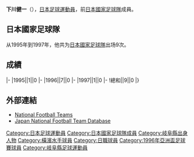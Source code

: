{{Infobox football biography
|name=下川健一
|image=
|fullname=下川健一
|birth_date={{Birth date and age|1970|5|14}}
|cityofbirth=[[岐阜縣|岐阜縣]]
|countryofbirth=[[日本|日本]]
|height=1.88 m
|position=[[守門員_(足球)|守門員]]
|currentclub=
|years=1989-2000<br/>2001-2006
|clubs=[[JEF聯市原·千葉|古河電工/JEF聯市原]]<br/>[[橫濱水手|橫濱水手]]
|caps(goals)=
|nationalyears=1995-1997
|nationalteam=[[日本國家足球隊|日本]]
|nationalcaps(goals)=9 (0)
}}
'''下川健一'''（{{Bd|1970年|5月14日||}}），[[日本|日本]][[足球|足球]][[運動員|運動員]]，前[[日本國家足球隊|日本國家足球隊]]成員。

==日本國家足球隊==
从1995年到1997年，他共为[[日本國家足球隊|日本國家足球隊]]出场9次。

==成績==
{{Football player national team statistics|JPN}}
|-
|1995||1||0
|-
|1996||7||0
|-
|1997||1||0
|-
!總和||9||0
|}

==外部連結==
{{Reflist}}
*[http://www.national-football-teams.com/v2/player.php?id=11204 National Football Teams]{{Wayback|url=http://www.national-football-teams.com/v2/player.php?id=11204 |date=20121011222254 }}
*[https://web.archive.org/web/20160813130437/http://www.japannationalfootballteam.com/en/players/shimokawa_kenichi.html Japan National Football Team Database]

{{Japan-sport-bio-stub}}
{{Soccer-player-stub}}
{{1996年亞洲盃足球賽日本參賽名單}}

[[Category:日本足球運動員|Category:日本足球運動員]]
[[Category:日本國家足球隊成員|Category:日本國家足球隊成員]]
[[Category:岐阜縣出身人物|Category:岐阜縣出身人物]]
[[Category:橫濱水手球員|Category:橫濱水手球員]]
[[Category:日職球員|Category:日職球員]]
[[Category:1996年亞洲盃足球賽球員|Category:1996年亞洲盃足球賽球員]]
[[Category:岐阜縣足球運動員|Category:岐阜縣足球運動員]]